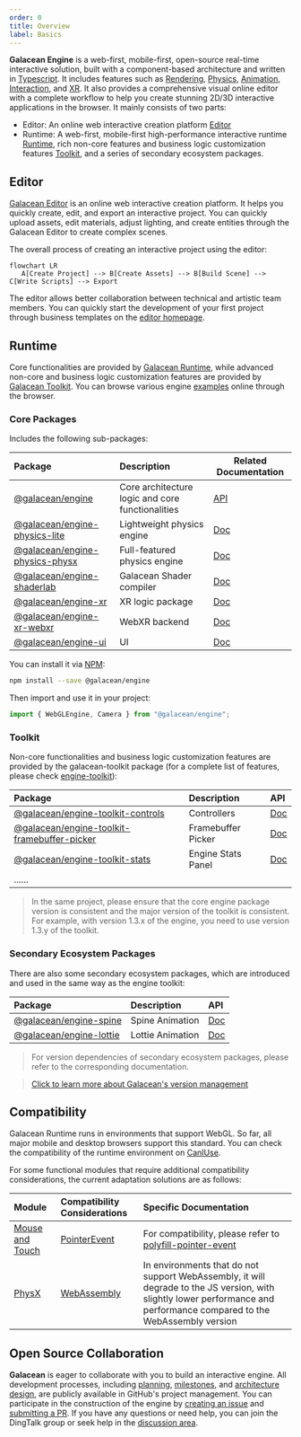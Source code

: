```yaml
---
order: 0
title: Overview
label: Basics
---
```


**Galacean Engine** is a web-first, mobile-first, open-source real-time interactive solution, built with a component-based architecture and written in [Typescript](https://www.typescriptlang.org/). It includes features such as [Rendering](/en/docs/graphics/renderer/renderer), [Physics](/en/docs/physics/overall), [Animation](/en/docs/animation/overview), [Interaction](/en/docs/input/input), and [XR](/en/docs/xr/overall). It also provides a comprehensive visual online editor with a complete workflow to help you create stunning 2D/3D interactive applications in the browser. It mainly consists of two parts:

- Editor: An online web interactive creation platform [Editor](https://galacean.antgroup.com/editor)
- Runtime: A web-first, mobile-first high-performance interactive runtime [Runtime](https://github.com/galacean/runtime), rich non-core features and business logic customization features [Toolkit](https://github.com/galacean/runtime-toolkit), and a series of secondary ecosystem packages.

## Editor

[Galacean Editor](https://galacean.antgroup.com/editor/projects) is an online web interactive creation platform. It helps you quickly create, edit, and export an interactive project. You can quickly upload assets, edit materials, adjust lighting, and create entities through the Galacean Editor to create complex scenes.

The overall process of creating an interactive project using the editor:

```mermaid
flowchart LR
   A[Create Project] --> B[Create Assets] --> B[Build Scene] --> C[Write Scripts] --> Export
```

The editor allows better collaboration between technical and artistic team members. You can quickly start the development of your first project through business templates on the [editor homepage](https://galacean.antgroup.com/editor).

## Runtime

Core functionalities are provided by [Galacean Runtime](https://www.npmjs.com/package/@galacean/runtime), while advanced non-core and business logic customization features are provided by [Galacean Toolkit](https://github.com/galacean/runtime-toolkit). You can browse various engine [examples](/en/examples/latest/background) online through the browser.

### Core Packages

Includes the following sub-packages:

| Package | Description | Related Documentation |
| :-- | :-- | --- |
| [@galacean/engine](https://www.npmjs.com/package/@galacean/engine) | Core architecture logic and core functionalities | [API](/apis/galacean) |
| [@galacean/engine-physics-lite](https://www.npmjs.com/package/@galacean/engine-physics-lite) | Lightweight physics engine | [Doc](/en/docs/physics/overall) |
| [@galacean/engine-physics-physx](https://www.npmjs.com/package/@galacean/engine-physics-physx) | Full-featured physics engine | [Doc](/en/docs/physics/overall) |
| [@galacean/engine-shaderlab](https://www.npmjs.com/package/@galacean/engine-shaderlab) | Galacean Shader compiler | [Doc](/en/docs/graphics/material/shader) |
| [@galacean/engine-xr](https://www.npmjs.com/package/@galacean/engine-xr) | XR logic package | [Doc](/en/docs/xr/overall) |
| [@galacean/engine-xr-webxr](https://www.npmjs.com/package/@galacean/engine-xr-webxr) | WebXR backend | [Doc](/en/docs/xr/overall) |
| [@galacean/engine-ui](https://www.npmjs.com/package/@galacean/engine-ui) | UI | [Doc](/en/docs/UI/overall) |


You can install it via [NPM](https://docs.npmjs.com/):

```bash
npm install --save @galacean/engine
```

Then import and use it in your project:

```typescript
import { WebGLEngine, Camera } from "@galacean/engine";
```

### Toolkit

Non-core functionalities and business logic customization features are provided by the galacean-toolkit package (for a complete list of features, please check [engine-toolkit](https://github.com/galacean/engine-toolkit/tree/main)):

| Package | Description | API |
| :-- | :-- | :-- |
| [@galacean/engine-toolkit-controls](https://www.npmjs.com/package/@galacean/engine-toolkit-controls) | Controllers | [Doc](/en/docs/graphics/camera/control/) |
| [@galacean/engine-toolkit-framebuffer-picker](https://www.npmjs.com/package/@galacean/engine-toolkit-framebuffer-picker) | Framebuffer Picker | [Doc](/en/docs/input/framebuffer-picker/) |
| [@galacean/engine-toolkit-stats](https://www.npmjs.com/package/@galacean/engine-toolkit-stats) | Engine Stats Panel | [Doc](/en/docs/performance/stats/) |
| ...... |  |  |

> In the same project, please ensure that the core engine package version is consistent and the major version of the toolkit is consistent. For example, with version 1.3.x of the engine, you need to use version 1.3.y of the toolkit.

### Secondary Ecosystem Packages

There are also some secondary ecosystem packages, which are introduced and used in the same way as the engine toolkit:

| Package | Description | API |
| :-- | :-- | :-- |
| [@galacean/engine-spine](https://www.npmjs.com/package/@galacean/engine-spine) | Spine Animation | [Doc](/en/docs/graphics/2D/spine/overview/) |
| [@galacean/engine-lottie](https://www.npmjs.com/package/@galacean/engine-lottie) | Lottie Animation | [Doc](/en/docs/graphics/2D/lottie/) |

> For version dependencies of secondary ecosystem packages, please refer to the corresponding documentation.

> [Click to learn more about Galacean's version management](/en/docs/basics/version/)

## Compatibility

Galacean Runtime runs in environments that support WebGL. So far, all major mobile and desktop browsers support this standard. You can check the compatibility of the runtime environment on [CanIUse](https://caniuse.com/?search=webgl).

For some functional modules that require additional compatibility considerations, the current adaptation solutions are as follows:

| Module | Compatibility Considerations | Specific Documentation |
| :-- | :-- | :-- |
| [Mouse and Touch](/en/docs/input) | [PointerEvent](https://caniuse.com/?search=PointerEvent) | For compatibility, please refer to [polyfill-pointer-event](https://github.com/galacean/polyfill-pointer-event) |
| [PhysX](/en/docs/physics/overall) | [WebAssembly](https://caniuse.com/?search=wasm) | In environments that do not support WebAssembly, it will degrade to the JS version, with slightly lower performance and performance compared to the WebAssembly version |

## Open Source Collaboration

**Galacean** is eager to collaborate with you to build an interactive engine. All development processes, including [planning](https://github.com/galacean/engine/projects?query=is%3Aopen), [milestones](https://github.com/galacean/engine/milestones), and [architecture design](https://github.com/galacean/engine/wiki/Physical-system-design), are publicly available in GitHub's project management. You can participate in the construction of the engine by [creating an issue](https://docs.github.com/zh/issues/tracking-your-work-with-issues/creating-an-issue) and [submitting a PR](https://docs.github.com/zh/pull-requests/collaborating-with-pull-requests/proposing-changes-to-your-work-with-pull-requests/creating-a-pull-request-from-a-fork). If you have any questions or need help, you can join the DingTalk group or seek help in the [discussion area](https://github.com/orgs/galacean/discussions).
```

